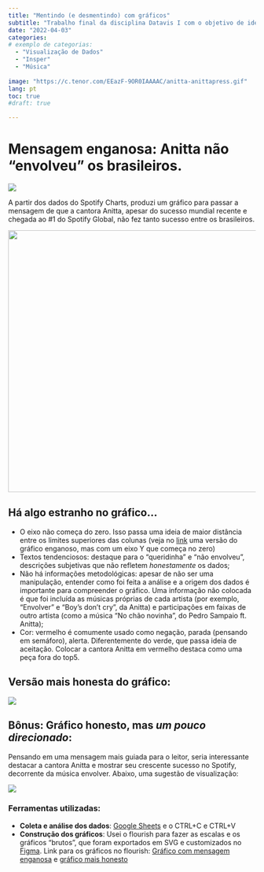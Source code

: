 ```yaml
---
title: "Mentindo (e desmentindo) com gráficos"
subtitle: "Trabalho final da disciplina Datavis I com o objetivo de identificar técnicas de manipulação em visualizações de dados e saber como evitá-las."
date: "2022-04-03"
categories: 
# exemplo de categorias:
  - "Visualização de Dados"
  - "Insper"
  - "Música"
  
image: "https://c.tenor.com/EEazF-9OR0IAAAAC/anitta-anittapress.gif"
lang: pt
toc: true 
#draft: true 

---
```


# Mensagem enganosa: Anitta não "envolveu" os brasileiros.

![](https://c.tenor.com/EEazF-9OR0IAAAAC/anitta-anittapress.gif){fig-align="center"}

A partir dos dados do Spotify Charts, produzi um gráfico para passar a mensagem de que a cantora Anitta, apesar do sucesso mundial recente e chegada ao #1 do Spotify Global, não fez tanto sucesso entre os brasileiros.

![](vis1_mensagem_enganosa.png){fig-align="center" width="532"}

## Há algo estranho no gráfico...

-   O eixo não começa do zero. Isso passa uma ideia de maior distância entre os limites superiores das colunas (veja no [link](https://raw.githubusercontent.com/biamuniz/mjda_insper/main/datavis-1/Mentindo_e_desmentindo_com_graficos/vis2_mensagem_enganosa_eixo_corrigido.png) uma versão do gráfico enganoso, mas com um eixo Y que começa no zero)
-   Textos tendenciosos: destaque para o "queridinha" e "não envolveu", descrições subjetivas que não refletem *honestamente* os dados;
-   Não há informações metodológicas: apesar de não ser uma manipulação, entender como foi feita a análise e a origem dos dados é importante para compreender o gráfico. Uma informação não colocada é que foi incluída as músicas próprias de cada artista (por exemplo, "Envolver" e "Boy's don't cry", da Anitta) e participações em faixas de outro artista (como a música "No chão novinha", do Pedro Sampaio ft. Anitta);
-   Cor: vermelho é comumente usado como negação, parada (pensando em semáforo), alerta. Diferentemente do verde, que passa ideia de aceitação. Colocar a cantora Anitta em vermelho destaca como uma peça fora do top5.

## Versão mais honesta do gráfico:

![](vis3_mais_honesto.png){fig-align="center"}

## Bônus: Gráfico honesto, mas *um pouco direcionado*:

Pensando em uma mensagem mais guiada para o leitor, seria interessante destacar a cantora Anitta e mostrar seu crescente sucesso no Spotify, decorrente da música envolver. Abaixo, uma sugestão de visualização:

![](vis4_honesto.png){fig-align="center"}

### Ferramentas utilizadas:

-   **Coleta e análise dos dados**: [Google Sheets](https://docs.google.com/spreadsheets/d/1qvDOxWPRLMr_Ye_fKuf2w10fA1AHJ2ADcitPXFW57gA/edit?usp=sharing) e o CTRL+C e CTRL+V
-   **Construção dos gráficos**: Usei o flourish para fazer as escalas e os gráficos "brutos", que foram exportados em SVG e customizados no [Figma](https://www.figma.com/file/EjeJxykLvrr61DxSkkhNE4/Datavis-I---Mentindo-e-desmentindo-com-gr%C3%A1ficos?node-id=0%3A1). Link para os gráficos no flourish: [Gráfico com mensagem enganosa](https://public.flourish.studio/visualisation/9245836/) e [gráfico mais honesto](https://public.flourish.studio/visualisation/9245752/)
